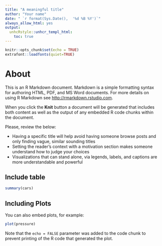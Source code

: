 ```yaml
---
title: "A meaningful title"
author: "Your name"
date: " `r format(Sys.Date(),  '%d %B %Y')`"
always_allow_html: yes
output:
  unhcRstyle::unhcr_templ_html:
    toc: true
---
```



```r
knitr::opts_chunk$set(echo = TRUE)
extrafont::loadfonts(quiet=TRUE)
```



# About


This is an R Markdown document. Markdown is a simple formatting syntax for authoring HTML, PDF, and MS Word documents. For more details on using R Markdown see <http://rmarkdown.rstudio.com>.

When you click the **Knit** button a document will be generated that includes both content as well as the output of any embedded R code chunks within the document. 

Please, review the below:

* Having a specific title will help avoid having someone browse posts and only finding vague, similar sounding titles
* Setting the reader's context with a motivation section makes someone understand how to judge your choices
* Visualizations that can stand alone, via legends, labels, and captions are more understandable and powerful



## Include table



```r
summary(cars)
```

## Including Plots

You can also embed plots, for example:

```r
plot(pressure)
```

Note that the `echo = FALSE` parameter was added to the code chunk to prevent printing of the R code that generated the plot.


